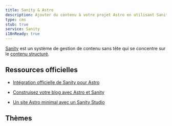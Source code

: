 ```yaml
---
title: Sanity & Astro
description: Ajouter du contenu à votre projet Astro en utilisant Sanity comme CMS
type: cms
stub: true
service: Sanity
i18nReady: true
---
```



[Sanity](http://sanity.io) est un système de gestion de contenu sans tête qui se concentre sur le [contenu structuré](https://www.sanity.io/structured-content-platform).

## Ressources officielles

- [Intégration officielle de Sanity pour Astro](https://www.sanity.io/plugins/sanity-astro)

- [Construisez votre blog avec Astro et Sanity](https://www.sanity.io/guides/sanity-astro-blog)

- [Un site Astro minimal avec un Sanity Studio](https://www.sanity.io/templates/astro-sanity-clean)

## Thèmes

<Grid>
  <Card title="The Balanced Chef" href="https://astro.build/themes/details/the-balanced-chef/" thumbnail="astro-chef-project.png"/>
</Grid>
